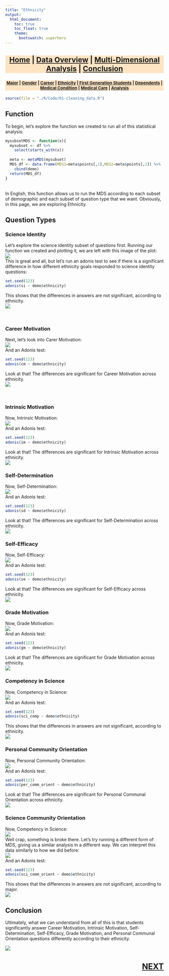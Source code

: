 ```yaml
---
title: "Ethnicity"
output:
  html_document:
    toc: true
    toc_float: true
    theme:
      bootswatch: superhero
---
```


<h3 style="background-color:bisque;text-align:center;font-size:165%;">[Home](https://pbischoff3.github.io/) | [Data Overview](https://pbischoff3.github.io/data_overview/) | [Multi-Dimensional Analysis](https://pbischoff3.github.io/multi_dimensional_analysis/) | [Conclusion](https://pbischoff3.github.io/Conclusion/)</h3>

<h4 style="background-color:bisque;text-align:center;font-size:95%;">[Major](https://pbischoff3.github.io/multi_dimensional_analysis/Major/) | [Gender](https://pbischoff3.github.io/multi_dimensional_analysis/Gender/) | [Career](https://pbischoff3.github.io/multi_dimensional_analysis/career/) | [Ethnicity](https://pbischoff3.github.io/multi_dimensional_analysis/Ethnicity/) | [First Generation Students](https://pbischoff3.github.io/multi_dimensional_analysis/fgs/) | [Dependents](https://pbischoff3.github.io/multi_dimensional_analysis/dependents/)      | [Medical Condition](https://pbischoff3.github.io/multi_dimensional_analysis/medical_condition/) | [Medical Care](https://pbischoff3.github.io/multi_dimensional_analysis/medical_care/) | [Analysis](https://pbischoff3.github.io/multi_dimensional_analysis/analysis/)</h4>
  
```r
source(file = "./R/Code/01-cleaning_data.R")
```


## Function
To begin, let's explore the function we created to run all of this statistical analysis:
```r
mysubsetMDS <- function(x){
  mysubset <- df %>% 
    select(starts_with(x))
  
  meta <- metaMDS(mysubset)
  MDS_df <- data.frame(MDS1=meta$points[,1],MDS2=meta$points[,2]) %>%
    cbind(demo)
  return(MDS_df)
}
```
<br>
In English, this function allows us to run the MDS according to each subset of demographic and each subset of question type that we want. Obviously, in this page, we are exploring Ethnicity.

## Question Types
### Science Identity
Let's explore the science identity subset of questions first. Running our function we created and plotting it, we are left with this image of the plot:<br>
![](../../R/Images/ethnicity/si.png)
<br> This is great and all, but let's run an adonis test to see if there is a significant difference in how different ethnicity goals responded to science identity questions:
```r
set.seed(123)
adonis(si ~ demo$ethnicity)
```
This shows that the differences in answers are not significant, according to ethnicity. <br>
![](../../R/Images/what_is_MDS/no.gif)

<br>

### Career Motivation
Next, let's look into Carer Motivation: <br>
![](../../R/Images/ethnicity/cm.png)
<br>
And an Adonis test:
```r
set.seed(123)
adonis(cm ~ demo$ethnicity)
```
Look at that! The differences are significant for Career Motivation across ethnicity. <br>
![](../../R/Images/what_is_MDS/yes.gif)


<br>

### Intrinsic Motivation
Now, Intrinsic Motivation: <br>
![](../../R/Images/ethnicity/im.png)
<br>
And an Adonis test:
```r
set.seed(123)
adonis(im ~ demo$ethnicity)
```
Look at that! The differences are significant for Intrinsic Motivation across ethnicity. <br>
![](../../R/Images/what_is_MDS/yes.gif)

### Self-Determination
Now, Self-Determination: <br>
![](../../R/Images/ethnicity/sd.png)
<br>
And an Adonis test:
```r
set.seed(123)
adonis(sd ~ demo$ethnicity)
```
Look at that! The differences are significant for Self-Determination across ethnicity. <br>
![](../../R/Images/what_is_MDS/yes.gif)

### Self-Efficacy
Now, Self-Efficacy: <br>
![](../../R/Images/ethnicity/se.png)
<br>
And an Adonis test:
```r
set.seed(123)
adonis(se ~ demo$ethnicity)
```
Look at that! The differences are significant for Self-Efficacy across ethnicity. <br>
![](../../R/Images/what_is_MDS/yes.gif)

### Grade Motivation
Now, Grade Motivation: <br>
![](../../R/Images/ethnicity/gm.png)
<br>
And an Adonis test:
```r
set.seed(123)
adonis(gm ~ demo$ethnicity)
```
Look at that! The differences are significant for Grade Motivation across ethnicity. <br>
![](../../R/Images/what_is_MDS/yes.gif)

### Competency in Science
Now, Competency in Science: <br>
![](../../R/Images/ethnicity/sci_comp.png)
<br>
And an Adonis test:
```r
set.seed(123)
adonis(sci_comp ~ demo$ethnicity)
```
This shows that the differences in answers are not significant, according to ethnicity. <br>
![](../../R/Images/what_is_MDS/no.gif)

### Personal Community Orientation
Now, Personal Community Orientation: <br>
![](../../R/Images/ethnicity/per_comm_orient.png)
<br>
And an Adonis test:
```r
set.seed(123)
adonis(per_comm_orient ~ demo$ethnicity)
```
Look at that! The differences are significant for Personal Communal Orientation across ethnicity. <br>
![](../../R/Images/what_is_MDS/yes.gif)

### Science Community Orientation
Now, Competency in Science: <br>
![](../../R/Images/ethnicity/sci_comm_orient1.png)
<br> Well crap, something is broke there. Let's try running a different form of MDS, giving us a similar analysis in a different way. We can interpret this data similarly to how we did before:
<br> 
![](../../R/Images/ethnicity/sci_comm_orient2.png)
<br>
And an Adonis test:
```r
set.seed(123)
adonis(sci_comm_orient ~ demo$ethnicity)
```
This shows that the differences in answers are not significant, according to major. <br>
![](../../R/Images/what_is_MDS/no.gif)

## Conclusion
Ultimately, what we can understand from all of this is that students significantly answer Career Motivation, Intrinsic Motivation, Self-Determination, Self-Efficacy, Grade Motivation, and Personal Communal Orientation questions differently according to their ethnicity.

![](../../R/Images/ethnicity/conclusion.gif)

<h3 style="text-align:right;font-size:180%;">[**NEXT**](https://pbischoff3.github.io/multi_dimensional_analysis/fgs/)
